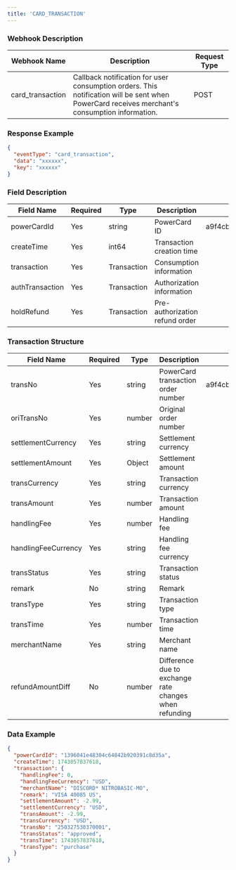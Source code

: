 ```yaml
---
title: 'CARD_TRANSACTION'
---
```


### Webhook Description

| Webhook Name     | Description                                                                                                                                   | Request Type |
|------------------|-----------------------------------------------------------------------------------------------------------------------------------------------|--------------|
| card_transaction | Callback notification for user consumption orders. This notification will be sent when PowerCard receives merchant's consumption information. | POST         |

### Response Example

```json
{
  "eventType": "card_transaction",
  "data": "xxxxxx",
  "key": "xxxxxx"
}
```

### Field Description

| Field Name      | Required | Type        | Description                    | Example Value                    | Note |
|-----------------|----------|-------------|--------------------------------|----------------------------------|------|
| powerCardId     | Yes      | string      | PowerCard ID                   | a9f4cb3bfa8649b88853eded3ad853dd |      |
| createTime      | Yes      | int64       | Transaction creation time      |                                  |      |
| transaction     | Yes      | Transaction | Consumption information        |                                  |      |
| authTransaction | Yes      | Transaction | Authorization information      |                                  |      |
| holdRefund      | Yes      | Transaction | Pre-authorization refund order |                                  |      |

### Transaction Structure

| Field Name | Required | Type | Description | Example Value | Note |
|---------------------|----------|-------------|----------------|----------------|------|
| transNo | Yes | string | PowerCard transaction order number | a9f4cb3bfa8649b88853eded3ad853dd | |
| oriTransNo | Yes | number | Original order number | | |
| settlementCurrency | Yes | string | Settlement currency | | |
| settlementAmount | Yes | Object | Settlement amount | | |
| transCurrency | Yes | string | Transaction currency | | |
| transAmount | Yes | number | Transaction amount | | |
| handlingFee | Yes | number | Handling fee | | |
| handlingFeeCurrency | Yes | string | Handling fee currency | | |
| transStatus | Yes | string | Transaction status | | |
| remark | No | string | Remark | | |
| transType | Yes | string | Transaction type | | |
| transTime | Yes | number | Transaction time | | |
| merchantName | Yes | string | Merchant name | | |
| refundAmountDiff | No | number | Difference due to exchange rate changes when refunding | | |

### Data Example

```json
{
  "powerCardId": "1396041e48304c64842b920391c8d35a",
  "createTime": 1743057837618,
  "transaction": {
    "handlingFee": 0,
    "handlingFeeCurrency": "USD",
    "merchantName": "DISCORD* NITROBASIC-MO",
    "remark": "VISA 40085 US",
    "settlementAmount": -2.99,
    "settlementCurrency": "USD",
    "transAmount": -2.99,
    "transCurrency": "USD",
    "transNo": "250327530370001",
    "transStatus": "approved",
    "transTime": 1743057837618,
    "transType": "purchase"
  }
}
```
